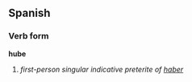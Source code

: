 ==Spanish==
===Verb form===
'''hube'''

# ''first-person singular indicative preterite of [[haber]]''